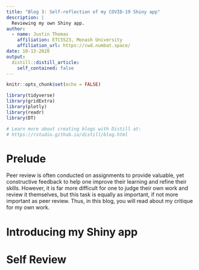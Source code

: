 ```yaml
---
title: "Blog 3: Self-reflection of my COVID-19 Shiny app"
description: |
  Reviewing my own Shiny app.
author:
  - name: Justin Thomas 
    affiliation: ETC5523, Monash University
    affiliation_url: https://cwd.numbat.space/
date: 10-13-2020
output:
  distill::distill_article:
    self_contained: false
---
```


```r
knitr::opts_chunk$set(echo = FALSE)

library(tidyverse)
library(gridExtra)
library(plotly)
library(readr)
library(DT)

# Learn more about creating blogs with Distill at:
# https://rstudio.github.io/distill/blog.html

```

# Prelude

Peer review is often conducted on assignments to provide valuable, yet constructive feedback to help one improve their learning and refine their skills. However, it is far more difficult for one to judge their own work and review it themselves, but this task is equally as important, if not more important as peer review. Thus, in this blog, you will read about my critique for my own work.

# Introducing my Shiny app


# Self Review
